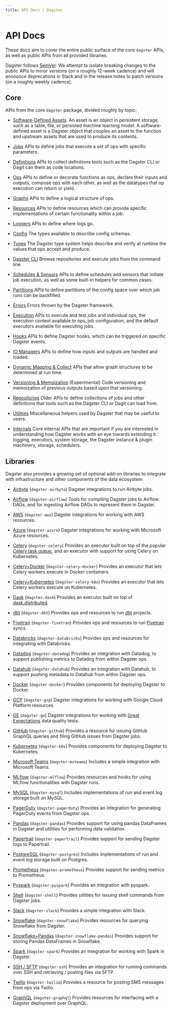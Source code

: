 ```yaml
---
title: API Docs | Dagster
---
```


# API Docs

These docs aim to cover the entire public surface of the core `dagster` APIs, as well as public APIs from all provided libraries.

Dagster follows [SemVer](https://semver.org/). We attempt to isolate breaking changes to the public APIs to minor versions (on a roughly 12-week cadence) and will announce deprecations in Slack and in the release notes to patch versions (on a roughly weekly cadence).

## Core

APIs from the core `dagster` package, divided roughly by topic:

- [Software-Defined Assets](/\_apidocs/assets). An asset is an object in persistent storage, such as a table, file, or persisted machine learning model. A software-defined asset is a Dagster object that couples an asset to the function and upstream assets that are used to produce its contents.

- [Jobs](/\_apidocs/jobs) APIs to define jobs that execute a set of ops with specific parameters.

- [Definitions](/\_apidocs/definitions) APIs to collect definitions tools such as the Dagster CLI or Dagit can them as code locations.

- [Ops](/\_apidocs/ops) APIs to define or decorate functions as ops, declare their inputs and outputs, compose ops with each other, as well as the datatypes that op execution can return or yield.

- [Graphs](/\_apidocs/graphs) APIs to define a logical structure of ops.

- [Resources](/\_apidocs/resources) APIs to define resources which can provide specific implementations of certain functionality within a job.

- [Loggers](/\_apidocs/loggers) APIs to define where logs go.


- [Config](/\_apidocs/config) The types available to describe config schemas.

- [Types](/\_apidocs/types) The Dagster type system helps describe and verify at runtime the values that ops accept and produce.

- [Dagster CLI](/\_apidocs/cli) Browse repositories and execute jobs from the command line

- [Schedules & Sensors](/\_apidocs/schedules-sensors) APIs to define schedules and sensors that initiate job execution, as well as some built-in helpers for common cases.

- [Partitions](/\_apidocs/partitions) APIs to define partitions of the config space over which job runs can be backfilled.

- [Errors](/\_apidocs/errors) Errors thrown by the Dagster framework.

- [Execution](/\_apidocs/execution) APIs to execute and test jobs and individual ops, the execution context available to ops, job configuration, and the default executors available for executing jobs.

- [Hooks](/\_apidocs/hooks) APIs to define Dagster hooks, which can be triggered on specific Dagster events.

- [IO Managers](/\_apidocs/io-managers) APIs to define how inputs and outputs are handled and loaded.

- [Dynamic Mapping & Collect](/\_apidocs/dynamic) APIs that allow graph structures to be determined at run time.

- [Versioning & Memoization](/\_apidocs/memoization) (Experimental) Code versioning and memoization of previous outputs based upon that versioning.

- [Repositories](/\_apidocs/repositories) Older APIs to define collections of jobs and other definitions that tools such as the Dagster CLI or Dagit can load from.

- [Utilities](/\_apidocs/utilities) Miscellaneous helpers used by Dagster that may be useful to users.

- [Internals](/\_apidocs/internals) Core internal APIs that are important if you are interested in understanding how Dagster works with an eye towards extending it: logging, executors, system storage, the Dagster instance & plugin machinery, storage, schedulers.

## Libraries

Dagster also provides a growing set of optional add-on libraries to integrate with infrastructure and other components of the data ecosystem:

- [Airbyte](/\_apidocs/libraries/dagster-airbyte) (`dagster-airbyte`) Dagster integrations to run Airbyte jobs.

- [Airflow](/\_apidocs/libraries/dagster-airflow) (`dagster-airflow`) Tools for compiling Dagster jobs to Airflow DAGs, and for ingesting Airflow DAGs to represent them in Dagster.

- [AWS](/\_apidocs/libraries/dagster-aws) (`dagster-aws`) Dagster integrations for working with AWS resources.

- [Azure](/\_apidocs/libraries/dagster-azure) (`dagster-azure`) Dagster integrations for working with Microsoft Azure resources.

- [Celery](/\_apidocs/libraries/dagster-celery) (`dagster-celery`) Provides an executor built on top of the popular [Celery task queue](http://www.celeryproject.org/), and an executor with support for using Celery on Kubernetes.

- [Celery+Docker](/\_apidocs/libraries/dagster-celery-docker) (`dagster-celery-docker`) Provides an executor that lets Celery workers execute in Docker containers.

- [Celery+Kubernetes](/\_apidocs/libraries/dagster-celery-k8s) (`dagster-celery-k8s`) Provides an executor that lets Celery workers execute on Kubernetes.

- [Dask](/\_apidocs/libraries/dagster-dask) (`dagster-dask`) Provides an executor built on top of [dask.distributed](https://distributed.dask.org/en/latest/).

- [dbt](/\_apidocs/libraries/dagster-dbt) (`dagster-dbt`) Provides ops and resources to run [dbt](https://getdbt.com/) projects.

- [Fivetran](/\_apidocs/libraries/dagster-fivetran) (`dagster-fivetran`) Provides ops and resources to run [Fivetran](https://fivetran.com/) syncs.

- [Databricks](/\_apidocs/libraries/dagster-databricks) (`dagster-databricks`) Provides ops and resources for integrating with Databricks.

- [Datadog](/\_apidocs/libraries/dagster-datadog) (`dagster-datadog`) Provides an integration with Datadog, to support publishing metrics to Datadog from within Dagster ops.

- [Datahub](/\_apidocs/libraries/dagster-datahub) (`dagster-datahub`) Provides an integration with Datahub, to support pushing metadata to Datahub from within Dagster ops.

- [Docker](/\_apidocs/libraries/dagster-docker) (`dagster-docker`) Provides components for deploying Dagster to Docker.

- [GCP](/\_apidocs/libraries/dagster-gcp) (`dagster-gcp`) Dagster integrations for working with Google Cloud Platform resources.

- [GE](/\_apidocs/libraries/dagster-ge) (`dagster-ge`) Dagster integrations for working with [Great Expectations](https://greatexpectations.io/) data quality tests.

- [GitHub](/\_apidocs/libraries/dagster-github) (`dagster-github`) Provides a resource for issuing GitHub GraphQL queries and filing GitHub issues from Dagster jobs.

- [Kubernetes](/\_apidocs/libraries/dagster-k8s) (`dagster-k8s`) Provides components for deploying Dagster to Kubernetes.

- [Microsoft Teams](/\_apidocs/libraries/dagster-msteams) (`dagster-msteams`) Includes a simple integration with Microsoft Teams.

- [MLflow](/\_apidocs/libraries/dagster-mlflow) (`dagster-mlflow`) Provides resources and hooks for using MLflow functionalities with Dagster runs.

- [MySQL](/\_apidocs/libraries/dagster-mysql) (`dagster-mysql`) Includes implementations of run and event log storage built on MySQL.

- [PagerDuty](/\_apidocs/libraries/dagster-pagerduty) (`dagster-pagerduty`) Provides an integration for generating PagerDuty events from Dagster ops.

- [Pandas](/\_apidocs/libraries/dagster-pandas) (`dagster-pandas`) Provides support for using pandas DataFrames in Dagster and utilities for performing data validation.

- [Papertrail](/\_apidocs/libraries/dagster-papertrail) (`dagster-papertrail`) Provides support for sending Dagster logs to Papertrail.

- [PostgreSQL](/\_apidocs/libraries/dagster-postgres) (`dagster-postgres`) Includes implementations of run and event log storage built on Postgres.

- [Prometheus](/\_apidocs/libraries/dagster-prometheus) (`dagster-prometheus`) Provides support for sending metrics to Prometheus.

- [Pyspark](/\_apidocs/libraries/dagster-pyspark) (`dagster-pyspark`) Provides an integration with pyspark.

- [Shell](/\_apidocs/libraries/dagster-shell) (`dagster-shell`) Provides utilities for issuing shell commands from Dagster jobs.

- [Slack](/\_apidocs/libraries/dagster-slack) (`dagster-slack`) Provides a simple integration with Slack.

- [Snowflake](/\_apidocs/libraries/dagster-snowflake) (`dagster-snowflake`) Provides resources for querying Snowflake from Dagster.

- [Snowflake+Pandas](/\_apidocs/libraries/dagster-snowflake-pandas) (`dagster-snowflake-pandas`) Provides support for storing Pandas DataFrames in Snowflake.

- [Spark](/\_apidocs/libraries/dagster-spark) (`dagster-spark`) Provides an integration for working with Spark in Dagster.

- [SSH / SFTP](/\_apidocs/libraries/dagster-ssh) (`dagster-ssh`) Provides an integration for running commands over SSH and retrieving / posting files via SFTP.

- [Twilio](/\_apidocs/libraries/dagster-twilio) (`dagster-twilio`) Provides a resource for posting SMS messages from ops via Twilio.

- [GraphQL](/\_apidocs/libraries/dagster-graphql) (`dagster-graphql`) Provides resources for interfacing with a Dagster deployment over GraphQL.
